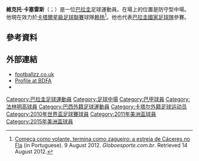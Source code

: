 {{noteTA
|G1=南美球會
|G2=Football
|G3=卡塔尔星级足球联赛
|1=zh-hans:卡塞雷斯;zh-hk:卡沙利斯;zh-tw:卡塞雷斯;
}}

{{Infobox football biography
| name                = 維克托·卡塞雷斯<br>Víctor Cáceres
| image               = File:Topo Cáceres.jpg 
| caption             =
| fullname            = Víctor Javier Cáceres Centurión
| birth_date          = {{Birth date and age|df=yes|1985|3|25}}
| birth_place         = {{PAR}}[[亞松森|亞松森]]
| height              = {{height|m=1.86|precision=0}}
| position            = [[中場#後腰|防守中場]] / [[後衛_(足球)#中後衛|中後衛]]
| currentclub = [[赖扬体育俱乐部|赖扬]]
| clubnumber = 15
| youthyears1         = 2000–2003
| youthyears2         = 2003–2004
| youthclubs1         = [[Atlántida_Sport_Club|Atlántida]]
| youthclubs2         = [[自由俱樂部|自由]]
| years1 = 2004–2012
| clubs1 = [[自由俱樂部|自由]]
| caps1 = 75
| goals1 = 10
| years2 = 2012–2015
| clubs2 = [[法林明高競賽會|法林明高]]
| caps2 = 48
| goals2 = 1
| years3 = 2015–
| clubs3 = [[赖扬体育俱乐部|赖扬]]
| caps3 = 24
| goals3 = 6
| totalcaps           =
| totalgoals          =
| nationalyears1      = 2007–
| nationalteam1       = [[巴拉圭國家足球隊|巴拉圭]]
| nationalcaps1       = 60
| nationalgoals1      = 1
| medaltemplates      =
| club-update         = 2015年5月25日
| nationalteam-update = 2015年5月25日
}}

'''維克托·卡塞雷斯'''（{{lang-es|Víctor Cáceres}}；{{bd|1985年|3月25日}}）是一位[[巴拉圭|巴拉圭]]足球運動員。在場上的位置是防守型中場。他現在效力於[[卡塔爾星級足球聯賽|卡塔爾星級足球聯賽]]球隊[[赖扬体育俱乐部|赖扬]]<ref>[http://globoesporte.globo.com/futebol/times/flamengo/noticia/2012/08/comeca-como-volante-termina-como-zagueiro-estreia-de-caceres-no-fla.html Começa como volante, termina como zagueiro: a estreia de Cáceres no Fla] {{Wayback|url=http://globoesporte.globo.com/futebol/times/flamengo/noticia/2012/08/comeca-como-volante-termina-como-zagueiro-estreia-de-caceres-no-fla.html |date=20170922050917 }} (in Portuguese). 9 August 2012. ''Globoesporte.com.br''. Retrieved 14 August 2012.</ref>。他也代表[[巴拉圭國家足球隊|巴拉圭國家足球隊]]參賽。

==參考資料==
{{Reflist}}

==外部連結==
*[http://www.footballzz.co.uk/jogador.php?id=71073&epoca_id=141 footballzz.co.uk]{{Dead link|date=2018年7月 |bot=InternetArchiveBot |fix-attempted=yes }}
*[http://www.bdfa.com.ar/jugador2.asp?codigo=33126 Profile at BDFA] {{Wayback|url=http://www.bdfa.com.ar/jugador2.asp?codigo=33126 |date=20120329113544 }}
*{{NFT player|pid=22826}}

{{2010年世界盃足球賽巴拉圭參賽名單}}

{{DEFAULTSORT:Caceres, Victor}}
[[Category:巴拉圭足球運動員|Category:巴拉圭足球運動員]]
[[Category:足球中場|Category:足球中場]]
[[Category:巴甲球員|Category:巴甲球員]]
[[Category:法林明高球員|Category:法林明高球員]]
[[Category:巴西外籍足球運動員|Category:巴西外籍足球運動員]]
[[Category:卡塔尔外籍足球运动员|Category:卡塔尔外籍足球运动员]]
[[Category:2010年世界盃足球賽球員|Category:2010年世界盃足球賽球員]]
[[Category:2011年美洲盃球員|Category:2011年美洲盃球員]]
[[Category:2015年美洲盃球員|Category:2015年美洲盃球員]]